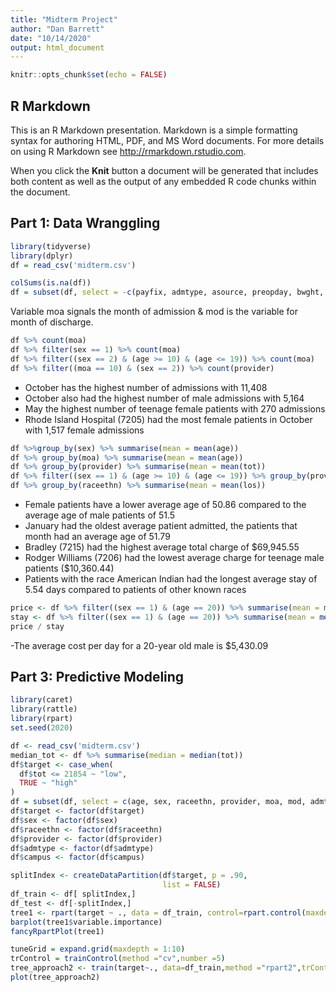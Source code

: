 ```yaml
---
title: "Midterm Project"
author: "Dan Barrett"
date: "10/14/2020"
output: html_document
---
```


```r
knitr::opts_chunk$set(echo = FALSE)
```

## R Markdown

This is an R Markdown presentation. Markdown is a simple formatting syntax for authoring HTML, PDF, and MS Word documents. For more details on using R Markdown see <http://rmarkdown.rstudio.com>.

When you click the **Knit** button a document will be generated that includes both content as well as the output of any embedded R code chunks within the document.

## Part 1: Data Wranggling 

```r
library(tidyverse)
library(dplyr)
df = read_csv('midterm.csv')
```


```r
colSums(is.na(df))
df = subset(df, select = -c(payfix, admtype, asource, preopday, bwght, ecodub92, pt_state, diag_adm, er_mode, obs_hour, nicu_day))
```

Variable moa signals the month of admission & mod is the variable for month of discharge.

```r
df %>% count(moa)
df %>% filter(sex == 1) %>% count(moa)
df %>% filter((sex == 2) & (age >= 10) & (age <= 19)) %>% count(moa)
df %>% filter((moa == 10) & (sex == 2)) %>% count(provider)
```

- October has the highest number of admissions with 11,408
- October also had the highest number of male admissions with 5,164
- May the highest number of teenage female patients with 270 admissions
- Rhode Island Hospital (7205) had the most female patients in October with 1,517 female admissions

```r
df %>%group_by(sex) %>% summarise(mean = mean(age))
df %>% group_by(moa) %>% summarise(mean = mean(age))
df %>% group_by(provider) %>% summarise(mean = mean(tot))
df %>% filter((sex == 1) & (age >= 10) & (age <= 19)) %>% group_by(provider) %>% summarise(mean = mean(tot))
df %>% group_by(raceethn) %>% summarise(mean = mean(los))
```

- Female patients have a lower average age of 50.86 compared to the average age of male patients of 51.5
- January had the oldest average patient admitted, the patients that month had an average age of 51.79
- Bradley (7215) had the highest average total charge of $69,945.55
- Rodger Williams (7206) had the lowest average charge for teenage male patients ($10,360.44)
- Patients with the race American Indian had the longest average stay of 5.54 days compared to patients of other known races

```r
price <- df %>% filter((sex == 1) & (age == 20)) %>% summarise(mean = mean(tot))
stay <- df %>% filter((sex == 1) & (age == 20)) %>% summarise(mean = mean(los))
price / stay
```

-The average cost per day for a 20-year old male is $5,430.09 



## Part 3: Predictive Modeling 
```r
library(caret)
library(rattle)
library(rpart)
set.seed(2020)
```

```r
df <- read_csv('midterm.csv')
median_tot <- df %>% summarise(median = median(tot))
df$target <- case_when(
  df$tot <= 21854 ~ "low",
  TRUE ~ "high"
)
df = subset(df, select = c(age, sex, raceethn, provider, moa, mod, admtype, campus, los, target))
df$target <- factor(df$target)
df$sex <- factor(df$sex)
df$raceethn <- factor(df$raceethn)
df$provider <- factor(df$provider)
df$admtype <- factor(df$admtype)
df$campus <- factor(df$campus)
```



```r
splitIndex <- createDataPartition(df$target, p = .90, 
                                  list = FALSE)
df_train <- df[ splitIndex,]
df_test <- df[-splitIndex,]
tree1 <- rpart(target ~ ., data = df_train, control=rpart.control(maxdepth= 3))
barplot(tree1$variable.importance)
fancyRpartPlot(tree1)
```


```r
tuneGrid = expand.grid(maxdepth = 1:10)
trControl = trainControl(method ="cv",number =5)
tree_approach2 <- train(target~., data=df_train,method ="rpart2",trControl =trControl, tuneGrid = tuneGrid)
plot(tree_approach2)
```

